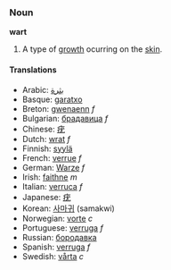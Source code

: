 === Noun ===
'''wart'''

# A type of [[growth]] ocurring on the [[skin]].

==== Translations ====
*Arabic: [[بثرة]]
*Basque: [[garatxo]]
*Breton: [[gwenaenn]] ''f''
*Bulgarian: [[брадавица]] ''f''
*Chinese: [[疣]]
*Dutch: [[wrat]] ''f''
*Finnish: [[syylä]]
*French: [[verrue]] ''f''
*German: [[Warze]] ''f''
*Irish: [[faithne]] ''m''
*Italian: [[verruca]] ''f''
*Japanese: [[疣]] 
*Korean: [[사마귀]] (samakwi)
*Norwegian: [[vorte]] ''c''
*Portuguese: [[verruga]] ''f''
*Russian: [[бородавка]]
*Spanish: [[verruga]] ''f''
*Swedish: [[vårta]] ''c''